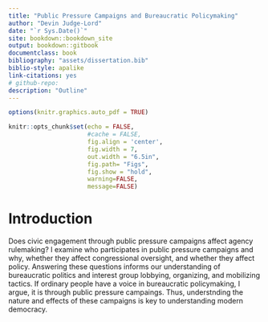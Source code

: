 ```yaml
--- 
title: "Public Pressure Campaigns and Bureaucratic Policymaking"
author: "Devin Judge-Lord"
date: "`r Sys.Date()`"
site: bookdown::bookdown_site
output: bookdown::gitbook
documentclass: book
bibliography: "assets/dissertation.bib"
biblio-style: apalike
link-citations: yes
# github-repo: 
description: "Outline"
---
```


```r
options(knitr.graphics.auto_pdf = TRUE)

knitr::opts_chunk$set(echo = FALSE, 
                      #cache = FALSE, 
                      fig.align = 'center',
                      fig.width = 7,
                      out.width = "6.5in",
                      fig.path= "Figs",
                      fig.show = "hold",
                      warning=FALSE, 
                      message=FALSE)
```

# Introduction {-}


Does civic engagement through public pressure campaigns affect agency rulemaking? I examine who participates in public pressure campaigns and why, whether they affect congressional oversight, and whether they affect policy. Answering these questions informs our understanding of bureaucratic politics and interest group lobbying, organizing, and mobilizing tactics. If ordinary people have a voice in bureaucratic policymaking, I argue, it is through public pressure campaings. Thus, understnding the nature and effects of these campaigns is key to understanding modern democracy. 